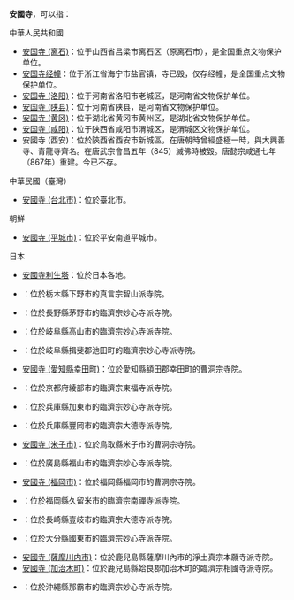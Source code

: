 '''安國寺'''，可以指：

;中華人民共和國
* [[安国寺_(离石)|安国寺 (离石)]]：位于山西省吕梁市离石区（原离石市），是全国重点文物保护单位。
* [[安国寺经幢|安国寺经幢]]：位于浙江省海宁市盐官镇，寺已毁，仅存经幢，是全国重点文物保护单位。
* [[安国寺_(洛阳)|安国寺 (洛阳)]]：位于河南省洛阳市老城区，是河南省文物保护单位。
* [[安国寺_(陕县)|安国寺 (陕县)]]：位于河南省陕县，是河南省文物保护单位。
* [[安国寺_(黄冈)|安国寺 (黄冈)]]：位于湖北省黄冈市黄州区，是湖北省文物保护单位。
* [[安国寺_(咸阳)|安国寺 (咸阳)]]：位于陕西省咸阳市渭城区，是渭城区文物保护单位。
* 安國寺 (西安)：位於陝西省西安市新城區，在唐朝時曾經盛極一時，與大興善寺、青龍寺齊名。在唐武宗會昌五年（845）滅佛時被毀。唐懿宗咸通七年（867年）重建。今已不存。

;中華民國（臺灣）
* [[安國寺_(台北市)|安國寺 (台北市)]]：位於臺北市。

;朝鮮
* [[安國寺_(平城市)|安國寺 (平城市)]]：位於平安南道平城市。

;日本
* [[安國寺利生塔|安國寺利生塔]]：位於日本各地。
* {{link-ja|安國寺 (下野市)|安国寺 (下野市)}}：位於栃木縣下野市的真言宗智山派寺院。
* {{link-ja|安國寺 (茅野市)|安国寺 (茅野市)}}：位於長野縣茅野市的臨濟宗妙心寺派寺院。
* {{link-ja|安國寺 (高山市)|安国寺 (高山市)}}：位於岐阜縣高山市的臨濟宗妙心寺派寺院。
* {{link-ja|安國寺 (岐阜縣池田町)|安国寺 (岐阜県池田町)}}：位於岐阜縣揖斐郡池田町的臨濟宗妙心寺派寺院。
* [[安國寺_(愛知縣幸田町)|安國寺 (愛知縣幸田町)]]：位於愛知縣額田郡幸田町的曹洞宗寺院。
* {{link-ja|安國寺 (綾部市)|安国寺 (綾部市)}}：位於京都府綾部市的臨濟宗東福寺派寺院。
* {{link-ja|安國寺 (加東市)|安国寺 (加東市)}}：位於兵庫縣加東市的臨濟宗妙心寺派寺院。
* {{link-ja|安國寺 (豐岡市)|安国寺 (豊岡市)}}：位於兵庫縣豐岡市的臨濟宗大德寺派寺院。
* [[安國寺_(米子市)|安國寺 (米子市)]]：位於鳥取縣米子市的曹洞宗寺院。 
* {{link-ja|安國寺 (福山市)|安国寺 (福山市)}}：位於廣島縣福山市的臨濟宗妙心寺派寺院。
* [[安國寺_(福岡市)|安國寺 (福岡市)]]：位於福岡縣福岡市的曹洞宗寺院。 
* {{link-ja|安國寺 (久留米市)|安国寺 (久留米市)}}：位於福岡縣久留米市的臨濟宗南禪寺派寺院。
* {{link-ja|安國寺 (壹岐市)|安国寺 (壱岐市)}}：位於長崎縣壹岐市的臨濟宗大德寺派寺院。
* {{link-ja|安國寺 (國東市)|安国寺 (国東市)}}：位於大分縣國東市的臨濟宗妙心寺派寺院。
* [[安國寺_(薩摩川内市)|安國寺 (薩摩川内市)]]：位於鹿兒島縣薩摩川內市的淨土真宗本願寺派寺院。
* [[安國寺_(加治木町)|安國寺 (加治木町)]]：位於鹿兒島縣姶良郡加治木町的臨濟宗相國寺派寺院。
* {{link-ja|安國寺 (那霸市)|安国寺 (那覇市)}}：位於沖繩縣那霸市的臨濟宗妙心寺派寺院。

{{Disambig|A|Cat=三字佛寺消歧義}}